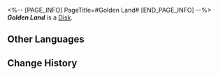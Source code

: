 <%-- [PAGE_INFO]
PageTitle=#Golden Land#
[END_PAGE_INFO] --%>
{{Item Infobox
|title       = ''Golden Land''
|id          = 210307
|image       = Item ''Golden Land''.png
|type        = Disk
|invCategory = Valuables
|rarity      = 3
|effect      = A record that can be played on the Express' phonograph. It might be a chance acquisition or a gift from someone else. All sorts of memories surge up when the music plays &mdash; the smiles, encounters, touches, and the excitement of battle. Maybe that is why people still collect records even as society rapidly advances.<br />The current record contains the track "Golden Land."
|description = <br />''In the largest money sink in the cosmos, "Consumerism" is the number one religion.''
}}
'''''Golden Land''''' is a [[Disk]].

==Other Languages==
{{Other Languages
|en   = ''Golden Land''
|zhs  = 《黄金之地》
|zht  = 《黃金之地》
|ja   = 『黄金の地』
|ko   = ≪황금의 땅≫
|es   = Tierra dorada
|fr   = ''Golden Land''
|ru   = Golden Land
|th   = "Golden Land"
|vi   = Vùng Đất Vàng
|de   = „Goldenes Land“
|id   = "Golden Land"
|pt   = "Golden Land"
}}

==Change History==
{{Change History|2.0}}